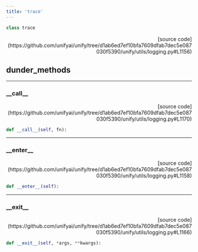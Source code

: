 ```yaml
---
title: 'trace'
---
```


```python
class trace
```

<p align="right">[source code](https://github.com/unifyai/unify/tree/d1ab6ed7ef10bfa7609dfab7dec5e087030f5390/unify/utils/logging.py#L1156)</p>



## dunder_methods

---

### \_\_call\_\_

<p align="right">[source code](https://github.com/unifyai/unify/tree/d1ab6ed7ef10bfa7609dfab7dec5e087030f5390/unify/utils/logging.py#L1170)</p>

```python
def __call__(self, fn):
```



---

### \_\_enter\_\_

<p align="right">[source code](https://github.com/unifyai/unify/tree/d1ab6ed7ef10bfa7609dfab7dec5e087030f5390/unify/utils/logging.py#L1158)</p>

```python
def __enter__(self):
```



---

### \_\_exit\_\_

<p align="right">[source code](https://github.com/unifyai/unify/tree/d1ab6ed7ef10bfa7609dfab7dec5e087030f5390/unify/utils/logging.py#L1166)</p>

```python
def __exit__(self, *args, **kwargs):
```


